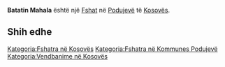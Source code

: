 {{Fshat në Kosovës
 | Emri                = Batatin Mahala
| srp_N_name = Batatin Mahala
| srp_N_FULL_NAME_RO = Batatin Mahala
| srp_N_FULL_NAME_ND_RO = Batatin Mahala
| srp_N_SORT_NAME_RG = BATATINMAHALA
| srp_N_FULL_NAME_RG = Batatin Mahala
| srp_N_FULL_NAME_ND_RG = Batatin Mahala
| srp_V_name = Donja Hrtica
| srp_V_FULL_NAME_RO = Donja Hrtica
| srp_V_FULL_NAME_ND_RO = Donja Hrtica
| srp_V_SORT_NAME_RG = DONJAHRTICA
| srp_V_FULL_NAME_RG = Donja Hrtica
| srp_V_FULL_NAME_ND_RG = Donja Hrtica

 | Emri (Rasa dhanore) = 
 | Figura              = 
 | Shteti              = Kosovo
 | Komuna              = Podujevë
 | Kodi postar         = 
 | Sipërfaqja          = 

 | Popullsia           = 

 | Regj. i popullsisë  = 
 | Dend. e popullsisë  = 
 | Faqja zyrtare       = 
 <!--- Koordinatat ----> 
 | Gjerësia            = 42.868611
 | Gjatësia            = 21.288889
 | Lartësia            = 
}}
'''Batatin Mahala''' është një [[Fshat]] në [[Podujevë]] të [[Kosovës]].

<!-- == Gjeografia == -->
<!-- == Historia == -->
<!-- == Demografia == -->
== Shih edhe ==
{{Komuna Podujevë}}
{{Kosovo-Administrata-Cung}}

[[Kategoria:Fshatra në Kosovës]]
[[Kategoria:Fshatra në Kommunes Podujevë]]
[[Kategoria:Vendbanime në Kosovës]]